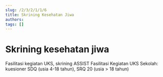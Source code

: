 ```yaml
---
slug: /2/3/2/1/1/6
title: Skrining Kesehatan Jiwa
authors: 
tags: []
---
```



# Skrining kesehatan jiwa

<Tabs>
<TabItem value='puskesmas' label='Puskesmas'>
Fasilitasi kegiatan UKS, skrining ASSIST
</TabItem>
<TabItem value='pustu' label='Pustu'>
Fasilitasi Kegiatan UKS
</TabItem>
<TabItem value='sekolah' label='Sekolah'>
Sekolah: kuesioner SDQ (usia 4-18 tahun), SRQ 20 (usia > 18 tahun)
</TabItem>
</Tabs>

